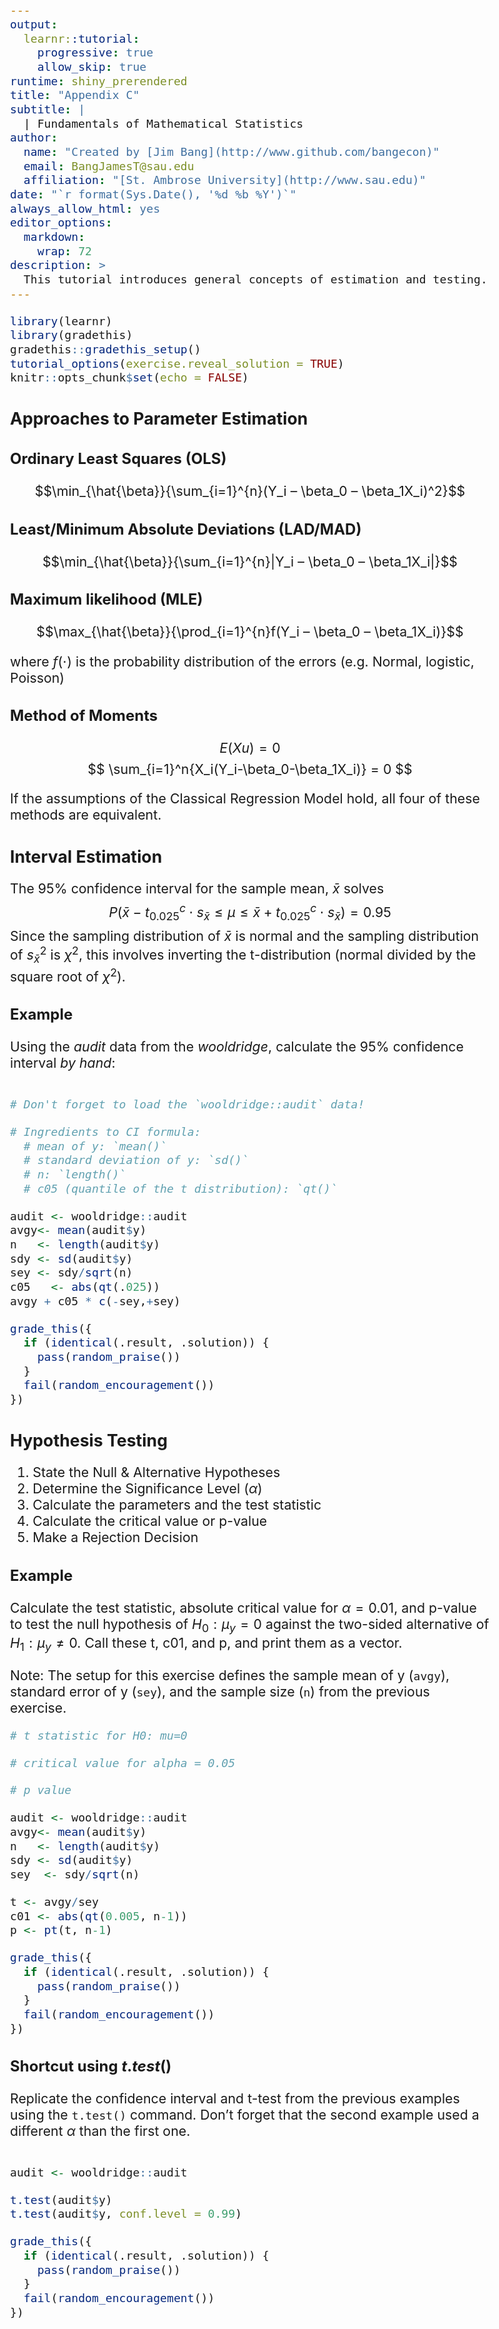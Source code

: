 ```yaml
---
output: 
  learnr::tutorial:
    progressive: true
    allow_skip: true
runtime: shiny_prerendered
title: "Appendix C"
subtitle: |
  | Fundamentals of Mathematical Statistics
author: 
  name: "Created by [Jim Bang](http://www.github.com/bangecon)"
  email: BangJamesT@sau.edu
  affiliation: "[St. Ambrose University](http://www.sau.edu)"
date: "`r format(Sys.Date(), '%d %b %Y')`"
always_allow_html: yes
editor_options: 
  markdown: 
    wrap: 72
description: >
  This tutorial introduces general concepts of estimation and testing.
---
```


<style type="text/css">
h1{font-size: 24pt}
h2{font-size: 20pt}
h3{font-size: 18pt}
h4,h5,h6{font-size: 16pt}
body{font-size: 16pt}
</style>

```r
library(learnr)
library(gradethis)
gradethis::gradethis_setup()
tutorial_options(exercise.reveal_solution = TRUE)
knitr::opts_chunk$set(echo = FALSE)
```

## Approaches to Parameter Estimation

### Ordinary Least Squares (OLS)

$$\min_{\hat{\beta}}{\sum_{i=1}^{n}(Y_i – \beta_0 – \beta_1X_i)^2}$$

### Least/Minimum Absolute Deviations (LAD/MAD)

$$\min_{\hat{\beta}}{\sum_{i=1}^{n}|Y_i – \beta_0 – \beta_1X_i|}$$

### Maximum likelihood (MLE)

$$\max_{\hat{\beta}}{\prod_{i=1}^{n}f(Y_i – \beta_0 – \beta_1X_i)}$$

where $f(\cdot)$ is the probability distribution of the errors (e.g. Normal, logistic, Poisson)

### Method of Moments 

$$E(Xu) = 0$$
$$ \sum_{i=1}^n{X_i(Y_i-\beta_0-\beta_1X_i)} = 0 $$ 

If the assumptions of the Classical Regression Model hold, all four of these methods are equivalent.

## Interval Estimation

The 95% confidence interval for the sample mean, $\bar{x}$ solves
$$ P(\bar{x}-t_{0.025}^c \cdot s_{\bar{x}} \le \mu \le \bar{x}+t_{0.025}^c \cdot s_{\bar{x}}) = 0.95 $$
Since the sampling distribution of $\bar{x}$ is normal and the sampling
distribution of $s_{\bar{x}}^2$ is $\chi^2$, this involves inverting the
t-distribution (normal divided by the square root of $\chi^2$).

### Example

Using the $audit$ data from the $wooldridge$, calculate the 95% confidence interval *by hand*: 

```r

```

```r
# Don't forget to load the `wooldridge::audit` data!
```

```r
# Ingredients to CI formula: 
  # mean of y: `mean()`
  # standard deviation of y: `sd()`
  # n: `length()`
  # c05 (quantile of the t distribution): `qt()`
```

```r
audit <- wooldridge::audit
avgy<- mean(audit$y)
n   <- length(audit$y)
sdy <- sd(audit$y)
sey <- sdy/sqrt(n)
c05   <- abs(qt(.025))
avgy + c05 * c(-sey,+sey)
```

```r
grade_this({
  if (identical(.result, .solution)) {
    pass(random_praise())
  }
  fail(random_encouragement())
})
```

## Hypothesis Testing

1. State the Null & Alternative Hypotheses
2. Determine the Significance Level ($\alpha$)
3. Calculate the parameters and the test statistic
4. Calculate the critical value or p-value
5. Make a Rejection Decision

### Example

Calculate the test statistic, absolute critical value for $\alpha = 0.01$, and p-value to test the null hypothesis of $H_0: \mu_y = 0$ against the two-sided alternative of $H_1: \mu_y \ne 0$. Call these t, c01, and p, and print them as a vector.

Note: The setup for this exercise defines the sample mean of y (`avgy`), standard error of y (`sey`), and the sample size (`n`) from the previous exercise. 

```r
# t statistic for H0: mu=0

# critical value for alpha = 0.05

# p value

```

```r
audit <- wooldridge::audit
avgy<- mean(audit$y)
n   <- length(audit$y)
sdy <- sd(audit$y)
sey  <- sdy/sqrt(n)
```

```r
t <- avgy/sey
c01 <- abs(qt(0.005, n-1))
p <- pt(t, n-1)
```

```r
grade_this({
  if (identical(.result, .solution)) {
    pass(random_praise())
  }
  fail(random_encouragement())
})
```

### Shortcut using $t.test()$

Replicate the confidence interval and t-test from the previous examples using the `t.test()` command. Don't forget that the second example used a different $\alpha$ than the first one. 

```r


```

```r
audit <- wooldridge::audit
```

```r
t.test(audit$y)
t.test(audit$y, conf.level = 0.99)
```

```r
grade_this({
  if (identical(.result, .solution)) {
    pass(random_praise())
  }
  fail(random_encouragement())
})
```
